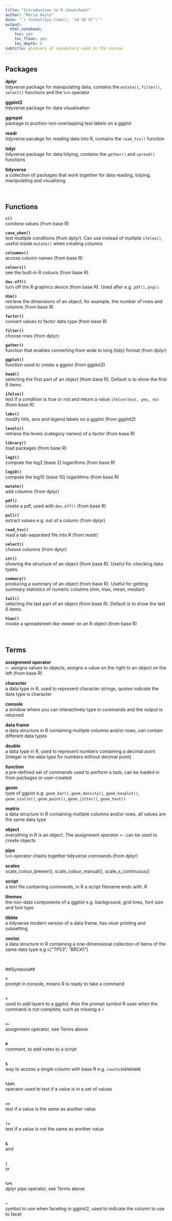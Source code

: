 ```yaml
---
title: "Introduction to R cheatsheet"
author: "Maria Doyle"
date: "`r format(Sys.time(), '%d %B %Y')`"
output: 
  html_notebook:
    toc: yes
    toc_float: yes
    toc_depth: 4
subtitle: glossary of vocabulary used in the course
---
```


## Packages

**dplyr**  
tidyverse package for manipulating data, contains the `mutate()`, `filter()`, `select()` functions and the `%>%` operator

**ggplot2**  
tidyverse package for data visualisation 

**ggrepel**  
package to position non-overlapping text labels on a ggplot

**readr**  
tidyverse pacakge for reading data into R, contains the `read_tsv()` function

**tidyr**  
tidyverse package for data tidying, contains the `gather()` and `spread()` functions

**tidyverse**  
a collection of packages that work together for data reading, tidying, manipulating and visualising


\ 


## Functions

**`c()`**  
combine values (from base R)  
  
**`case_when()`**  
test multiple conditions (from dplyr). Can use instead of multiple `ifelse()`, useful inside `mutate()` when creating columns
  
**`colnames()`**  
access column names (from base R)
  
**`colours()`**  
see the built-in R colours (from base R)
  
**`dev.off()`**  
turn off the R graphics device (from base R). Used after e.g. `pdf()`, `png()`.
  
**`dim()`**  
retrieve the dimensions of an object, for example, the number of rows and columns (from base R)
  
**`factor()`**  
convert values to factor data type (from base R)

**`filter()`**  
choose rows (from dplyr)

**`gather()`**  
function that enables converting from wide to long (tidy) format (from dplyr)

**`ggplot()`**  
function used to create a ggplot (from ggplot2)

**`head()`**  
selecting the first part of an object (from base R). Default is to show the first 6 items.

**`ifelse()`**  
test if a condition is true or not and return a value `ifelse(test, yes, no)` (from base R)

**`labs()`**  
modify title, axis and legend labels on a ggplot (from ggplot2)

**`levels()`**  
retrieve the levels (category names) of a factor (from base R)

**`library()`**  
load packages (from base R)

**`log2()`**  
compute the log2 (base 2) logarithms (from base R)

**`log10()`**  
compute the log10 (base 10) logarithms (from base R)

**`mutate()`**  
add columns (from dplyr)

**`pdf()`**  
create a pdf, used with `dev.off()` (from base R)

**`pull()`**  
extract values e.g. out of a column (from dplyr)

**`read_tsv()`**  
read a tab-separated file into R (from readr)

**`select()`**  
choose columns (from dplyr)

**`str()`**  
showing the structure of an object (from base R). Useful for checking data types.

**`summary()`**  
producing a summary of an object (from base R). Useful for getting summary statistics of numeric columns (min, max, mean, median)

**`tail()`**  
selecting the last part of an object (from base R). Default is to show the last 6 items.

**`View()`**  
invoke a spreadsheet-like viewer on an R object (from base R)


\ 

## Terms

**assignment operator**  
`<-` assigns values to objects, assigns a value on the right to an object on the left (from base R) 

**character**  
a data type in R, used to represent character strings, quotes indicate the data type is character

**console**  
a window where you can interactively type in commands and the output is returned

**data frame**  
a data structure in R containing multiple columns and/or rows, can contain different data types

**double**  
a data type in R, used to represent numbers containing a decimal point (integer is the data type for numbers without decimal point)

**function**   
a pre-defined set of commands used to perform a task, can be loaded in from packages or user-created

**geom**  
type of ggplot e.g. `geom_bar()`, `geom_density()`, `geom_boxplot()`, `geom_violin()`, `geom_point()`, `geom_jitter()`, `geom_text()`

**matrix**  
a data structure in R containing multiple columns and/or rows, all values are the same data type

**object**  
everything in R is an object. The assignment operator `<-` can be used to create objects

**pipe**  
`%>%` operator chains together tidyverse commands (from dplyr)

**scales**  
scale_colour_brewer(), scale_colour_manual(), scale_x_continuous()

**script**  
a text file containing commands, in R a script filename ends with .R

**themes**  
the non-data components of a ggplot e.g. background, grid lines, font size and font type

**tibble**  
a tidyverse modern version of a data frame, has nicer printing and subsetting

**vector**  
a data structure in R containing a one-dimensional collection of items of the same data type e.g c("TP53", "BRCA1")

\ 

##Symbols##

**`>`**  
prompt in console, means R is ready to take a command
   
\    
**`+`**  
used to add layers to a ggplot. Also the prompt symbol R uses when the command is not complete, such as missing a `)`
  
\    
**`<-`**  
assignment operator, see Terms above  

\    
**`#`**  
comment, to add notes to a script  
  
\   
**`$`**  
way to access a single column with base R e.g. `counts$GENENAME`  
  
\   
**`%in%`**  
operator used to test if a value is in a set of values  
  
\   
**`==`**  
test if a value is the same as another value  
  
\   
**`!=`**  
test if a value is not the same as another value  
  
\   
**`&`**  
and    
  
\   
**`|`**  
or
  
\   
**`%>%`**  
dplyr pipe operator, see Terms above  
  
\   
**`~`**  
symbol to use when faceting in ggplot2, used to indicate the column to use to facet
